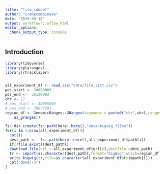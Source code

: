 ```yaml
---
title: "file_subset"
author: "CreRecombinase"
date: "2019-09-18"
output: workflowr::wflow_html
editor_options:
  chunk_output_type: console
---
```


## Introduction

```r
library(tidyverse)
library(plyranges)
library(rtracklayer)


all_experiment_df <- read_csv("data/file_list.csv")
pos_start <- 38050000
pos_end <-  38120003
chr <- 17
# pos_start <- 38065690
# pos_end <- 38077293
region_df <- GenomicRanges::GRanges(seqnames = paste0("chr",chr),ranges = IRanges::IRanges(start=pos_start,end=pos_end)) #tibble::tibble(seqnames=paste0("chr",chr),start=pos_start,width=(pos_end-pos_start+1)) %>%
    as_granges()

fs::dir_create(fs::path(here::here(),"data/bigwig_files"))
for(i in 1:nrow(all_experiment_df)){
  cat(i)
  dest_path <-  fs::path(here::here(),all_experiment_df$path[i])
  if(!file.exists(dest_path))
  download.file(url = all_experiment_df$url[i],destfile =dest_path)
  tr <- import(as.character(dest_path),format="bigWig",which=region_df)
  write_bigwig(tr,file=as.character(all_experiment_df$trimpath[i]))
  cat("done!\n")
}

```

